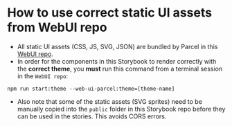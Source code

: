 <Meta title="Web UI Storybook/Introduction/How to use WebUI repo static UI assets" />

# How to use correct static UI assets from WebUI repo

- All static UI assets (CSS, JS, SVG, JSON) are bundled by Parcel in this [WebUI repo](https://github.com/basher/WebUI-Parcel).
- In order for the components in this Storybook to render correctly with the **correct theme**, you **must** run this command from a terminal session in the `WebUI repo`:
```
npm run start:theme --web-ui-parcel:theme=[theme-name]
```
- Also note that some of the static assets (SVG sprites) need to be manually copied into the `public` folder in this Storybook repo before they can be used in the stories. This avoids CORS errors.

